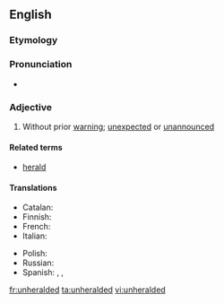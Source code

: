 ==English==
{{was wotd|2012|April|9}}
===Etymology===
{{prefix|un|heralded}}

===Pronunciation===
* {{audio-pron|en-us-snootful.ogg|ipa=/ʌnˈhɛɹəldɪd/|lang=en|country=us}}

===Adjective===
{{en-adj|-}}

# Without prior [[warning]]; [[unexpected]] or [[unannounced]]

====Related terms====
* [[herald]]

====Translations====
{{trans-top|Without prior warning; unexpected or unannounced}}
* Catalan: {{t|ca|inesperat}}
* Finnish: {{t|fi|odottamaton}}
* French: {{t|fr|sans tambour ni trompette}}
* Italian: {{t|it|senza avviso previo}}
{{trans-mid}}
* Polish: {{t|pl|nieoczekiwany}}
* Russian: {{t|ru|необъявленный}}
* Spanish: {{t|es|no anunciado}}, {{t|es|sin expectativa|f}}, {{t|es|inesperado}}
{{trans-bottom}}

[[fr:unheralded]]
[[ta:unheralded]]
[[vi:unheralded]]